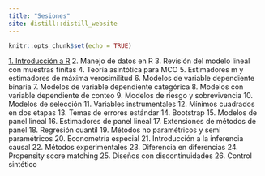 ```yaml
---
title: "Sesiones"
site: distill::distill_website
---
```


```r
knitr::opts_chunk$set(echo = TRUE)
```

[1. Introducción a R](./slides/intro_r.html)
2. Manejo de datos en R
3. Revisión del modelo lineal con muestras finitas
4. Teoría asintótica para MCO
5. Estimadores m y estimadores de máxima verosimilitud
6. Modelos de variable dependiente binaria
7. Modelos de variable dependiente categórica
8. Modelos con variable dependiente de conteo
9. Modelos de riesgo y sobrevivencia
10. Modelos de selección
11. Variables instrumentales
12. Mínimos cuadrados en dos etapas
13. Temas de errores estándar
14. Bootstrap
15. Modelos de panel lineal
16. Estimadores de panel lineal
17. Extensiones de métodos de panel
18. Regresión cuantil
19. Métodos no paramétricos y semi paramétricos
20. Econometría especial
21. Introducción a la inferencia causal
22. Métodos experimentales
23. Diferencia en diferencias
24. Propensity score matching
25. Diseños con discontinuidades
26. Control sintético



